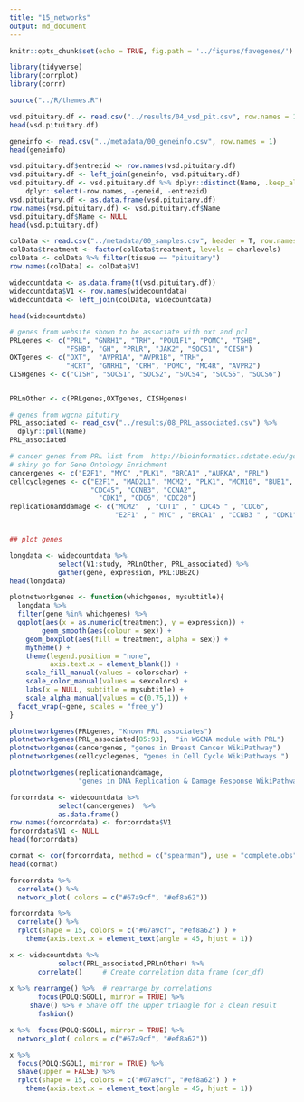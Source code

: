 ```yaml
---
title: "15_networks"
output: md_document
---
```


```r
knitr::opts_chunk$set(echo = TRUE, fig.path = '../figures/favegenes/')

```

```r
library(tidyverse)
library(corrplot)
library(corrr)

source("../R/themes.R")

```

```r
vsd.pituitary.df <- read.csv("../results/04_vsd_pit.csv", row.names = 1)
head(vsd.pituitary.df)

geneinfo <- read.csv("../metadata/00_geneinfo.csv", row.names = 1)
head(geneinfo)

vsd.pituitary.df$entrezid <- row.names(vsd.pituitary.df)
vsd.pituitary.df <- left_join(geneinfo, vsd.pituitary.df)
vsd.pituitary.df <- vsd.pituitary.df %>% dplyr::distinct(Name, .keep_all = TRUE) %>%
    dplyr::select(-row.names, -geneid, -entrezid) 
vsd.pituitary.df <- as.data.frame(vsd.pituitary.df)
row.names(vsd.pituitary.df) <- vsd.pituitary.df$Name
vsd.pituitary.df$Name <- NULL
head(vsd.pituitary.df)

colData <- read.csv("../metadata/00_samples.csv", header = T, row.names = 1)
colData$treatment <- factor(colData$treatment, levels = charlevels)
colData <- colData %>% filter(tissue == "pituitary")
row.names(colData) <- colData$V1

widecountdata <- as.data.frame(t(vsd.pituitary.df))
widecountdata$V1 <- row.names(widecountdata)
widecountdata <- left_join(colData, widecountdata)

head(widecountdata)
```


```r
# genes from website shown to be associate with oxt and prl
PRLgenes <- c("PRL", "GNRH1", "TRH", "POU1F1", "POMC", "TSHB",
              "FSHB", "GH", "PRLR", "JAK2", "SOCS1", "CISH")
OXTgenes <- c("OXT",  "AVPR1A", "AVPR1B", "TRH", 
              "HCRT", "GNRH1", "CRH", "POMC", "MC4R", "AVPR2")
CISHgenes <- c("CISH", "SOCS1", "SOCS2", "SOCS4", "SOCS5", "SOCS6")


PRLnOther <- c(PRLgenes,OXTgenes, CISHgenes)

# genes from wgcna pitutiry
PRL_associated <- read_csv("../results/08_PRL_associated.csv") %>%
  dplyr::pull(Name)
PRL_associated

# cancer genes from PRL list from  http://bioinformatics.sdstate.edu/go/
# shiny go for Gene Ontology Enrichment
cancergenes <- c("E2F1", "MYC" ,"PLK1", "BRCA1" ,"AURKA", "PRL")
cellcyclegenes <- c("E2F1", "MAD2L1", "MCM2", "PLK1", "MCM10", "BUB1", 
                    "CDC45", "CCNB3", "CCNA2", 
                      "CDK1", "CDC6", "CDC20")
replicationanddamage <- c("MCM2"  , "CDT1" , " CDC45 " , "CDC6", 
                          "E2F1" , " MYC" , "BRCA1" , "CCNB3 " , "CDK1")


## plot genes

longdata <- widecountdata %>% 
            select(V1:study, PRLnOther, PRL_associated) %>%
            gather(gene, expression, PRL:UBE2C)
head(longdata)

plotnetworkgenes <- function(whichgenes, mysubtitle){
  longdata %>%
  filter(gene %in% whichgenes) %>%
  ggplot(aes(x = as.numeric(treatment), y = expression)) +
        geom_smooth(aes(colour = sex)) +
    geom_boxplot(aes(fill = treatment, alpha = sex)) +
    mytheme() +
    theme(legend.position = "none",
          axis.text.x = element_blank()) +
    scale_fill_manual(values = colorschar) +
    scale_color_manual(values = sexcolors) +
    labs(x = NULL, subtitle = mysubtitle) +
    scale_alpha_manual(values = c(0.75,1)) +
  facet_wrap(~gene, scales = "free_y")
}

plotnetworkgenes(PRLgenes, "Known PRL associates") 
plotnetworkgenes(PRL_associated[85:93],  "in WGCNA module with PRL")
plotnetworkgenes(cancergenes, "genes in Breast Cancer WikiPathway")
plotnetworkgenes(cellcyclegenes, "genes in Cell Cycle WikiPathways ")

plotnetworkgenes(replicationanddamage, 
                 "genes in DNA Replication & Damage Response WikiPathway")

```

```r
forcorrdata <- widecountdata %>% 
            select(cancergenes)  %>% 
            as.data.frame()
row.names(forcorrdata) <- forcorrdata$V1   
forcorrdata$V1 <- NULL
head(forcorrdata)

cormat <- cor(forcorrdata, method = c("spearman"), use = "complete.obs") 
head(cormat)

forcorrdata %>% 
  correlate() %>% 
  network_plot( colors = c("#67a9cf", "#ef8a62"))

forcorrdata %>% 
  correlate() %>% 
  rplot(shape = 15, colors = c("#67a9cf", "#ef8a62") ) + 
    theme(axis.text.x = element_text(angle = 45, hjust = 1)) 

```

```r
x <- widecountdata %>% 
            select(PRL_associated,PRLnOther) %>%
       correlate()     # Create correlation data frame (cor_df)
  
x %>% rearrange() %>%  # rearrange by correlations
       focus(POLQ:SGOL1, mirror = TRUE) %>%
     shave() %>% # Shave off the upper triangle for a clean result
       fashion()

x %>%  focus(POLQ:SGOL1, mirror = TRUE) %>%
  network_plot( colors = c("#67a9cf", "#ef8a62"))

x %>%
  focus(POLQ:SGOL1, mirror = TRUE) %>%
  shave(upper = FALSE) %>%
  rplot(shape = 15, colors = c("#67a9cf", "#ef8a62") ) + 
    theme(axis.text.x = element_text(angle = 45, hjust = 1)) 

```